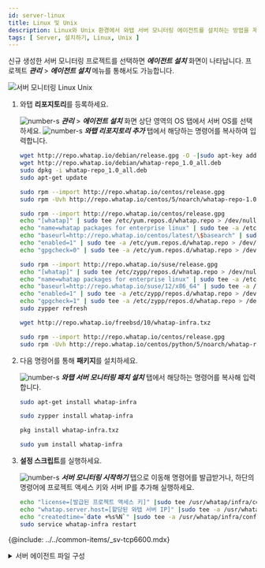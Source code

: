 ```yaml
---
id: server-linux
title: Linux 및 Unix
description: Linux와 Unix 환경에서 와탭 서버 모니터링 에이전트를 설치하는 방법을 제공합니다.
tags: [ Server, 설치하기, Linux, Unix ]
---
```



신규 생성한 서버 모니터링 프로젝트를 선택하면 ***에이전트 설치*** 화면이 나타납니다. 프로젝트 ***관리*** > ***에이전트 설치*** 메뉴를 통해서도 가능합니다.

![서버 모니터링 Linux Unix](/img/server-install-lx-unx.png)
 
1. 와탭 **리포지토리**를 등록하세요.  

    ![number-s](/img/number-01.png) ***관리*** > ***에이전트 설치*** 화면 상단 영역의 OS 탭에서 서버 OS를 선택하세요. ![number-s](/img/number-02.png) ***와탭 리포지토리 추가*** 탭에서 해당하는 명령어를 복사하여 입력합니다.
    
    <Tabs>
    <TabItem value="du" label="Debian / Ubuntu" default>

    ```bash title=SH
    wget http://repo.whatap.io/debian/release.gpg -O -|sudo apt-key add -
    wget http://repo.whatap.io/debian/whatap-repo_1.0_all.deb
    sudo dpkg -i whatap-repo_1.0_all.deb
    sudo apt-get update
    ```

    </TabItem>
    <TabItem value="co" label="CentOS">

    ```bash title=SH
    sudo rpm --import http://repo.whatap.io/centos/release.gpg
    sudo rpm -Uvh http://repo.whatap.io/centos/5/noarch/whatap-repo-1.0-1.noarch.rpm
    ```

    </TabItem>
    <TabItem value="al" label="Amazon Linux">

    ```bash title=SH
    sudo rpm --import http://repo.whatap.io/centos/release.gpg
    echo "[whatap]" | sudo tee /etc/yum.repos.d/whatap.repo > /dev/null
    echo "name=whatap packages for enterprise linux" | sudo tee -a /etc/yum.repos.d/whatap.repo > /dev/null
    echo "baseurl=http://repo.whatap.io/centos/latest/\$basearch" | sudo tee -a /etc/yum.repos.d/whatap.repo > /dev/null
    echo "enabled=1" | sudo tee -a /etc/yum.repos.d/whatap.repo > /dev/null
    echo "gpgcheck=0" | sudo tee -a /etc/yum.repos.d/whatap.repo > /dev/null
    ```

    </TabItem>
    </Tabs>

    <Tabs>
    <TabItem value="suse" label="SUSE">

    ```bash title=SH
    sudo rpm --import http://repo.whatap.io/suse/release.gpg
    echo "[whatap]" | sudo tee /etc/zypp/repos.d/whatap.repo > /dev/null
    echo "name=whatap packages for enterprise linux" | sudo tee -a /etc/zypp/repos.d/whatap.repo > /dev/null
    echo "baseurl=http://repo.whatap.io/suse/12/x86_64" | sudo tee -a /etc/zypp/repos.d/whatap.repo > /dev/null
    echo "enabled=1" | sudo tee -a /etc/zypp/repos.d/whatap.repo > /dev/null
    echo "gpgcheck=1" | sudo tee -a /etc/zypp/repos.d/whatap.repo > /dev/null
    sudo zypper refresh
    ```

    </TabItem>
    <TabItem value="fb" label="FreeBSD">

    ```bash title=SH
    wget http://repo.whatap.io/freebsd/10/whatap-infra.txz
    ```

    </TabItem>
    <TabItem value="xs" label="XenServer">

    ```bash title=SH
    sudo rpm --import http://repo.whatap.io/centos/release.gpg
    sudo rpm -Uvh http://repo.whatap.io/centos/python/5/noarch/whatap-repo-1.0-1.noarch.rpm
    ```

    </TabItem>
    </Tabs> 

1. 다음 명령어를 통해 **패키지**를 설치하세요.

    ![number-s](/img/number-03.png) ***와탭 서버 모니터링 패치 설치*** 탭에서 해당하는 명령어를 복사해 입력합니다.
    
    <Tabs>
    <TabItem value="du" label="Debian / Ubuntu" default>

    ```bash title=SH
    sudo apt-get install whatap-infra
    ```

    </TabItem>
    <TabItem value="suse" label="SUSE">

    ```bash title=SH
    sudo zypper install whatap-infra
    ```

    </TabItem>
    <TabItem value="fb" label="FreeBSD">

    ```bash title=SH
    pkg install whatap-infra.txz
    ```

    </TabItem>

    <TabItem value="cax" label="CentOS / Amazon Linux / XenServer">

    ```bash title=SH
    sudo yum install whatap-infra
    ```
    
    </TabItem>

    </Tabs>

1. **설정 스크립트**를 실행하세요.

    ![number-s](/img/number-04.png) ***서버 모니터링 시작하기*** 탭으로 이동해 명령어를 발급받거나, 하단의 명령어에 프로젝트 액세스 키와 서버 IP를 추가해 실행하세요.

    ```bash
    echo "license=[발급된 프로젝트 액세스 키]" |sudo tee /usr/whatap/infra/conf/whatap.conf
    echo "whatap.server.host=[할당된 와탭 서버 IP]" |sudo tee -a /usr/whatap/infra/conf/whatap.conf
    echo "createdtime=`date +%s%N`" |sudo tee -a /usr/whatap/infra/conf/whatap.conf
    sudo service whatap-infra restart
    ```


{@include: ../../common-items/_sv-tcp6600.mdx}  

<details>
<summary>서버 에이전트 파일 구성</summary>

{@include: ../../common-items/_sv-cpf.mdx}

{@include: ../../common-items/_sv-lf-cpf.mdx}

</details>

<!-- 
    :::note
    에이전트에서 수집 서버로 **TCP 6600** 포트 접근이 가능해야 합니다.(TCP 아웃바운드)
    :::
-->
